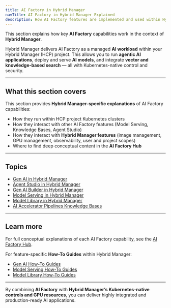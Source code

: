```yaml
---
title: AI Factory in Hybrid Manager
navTitle: AI Factory in Hybrid Manager Explained
description: How AI Factory features are implemented and used within Hybrid Manager, with links to deep conceptual content and Hybrid Manager-specific guidance.
---
```


This section explains how key **AI Factory** capabilities work in the context of **Hybrid Manager**.

Hybrid Manager delivers AI Factory as a managed **AI workload** within your Hybrid Manager (HCP) project.
This allows you to run **agentic AI applications**, deploy and serve **AI models**, and integrate **vector and knowledge-based search** — all with Kubernetes-native control and security.

---

## What this section covers

This section provides **Hybrid Manager-specific explanations** of AI Factory capabilities:

- How they run within HCP project Kubernetes clusters
- How they interact with other AI Factory features (Model Serving, Knowledge Bases, Agent Studio)
- How they interact with **Hybrid Manager features** (image management, GPU management, observability, user and project scopes)
- Where to find deep conceptual content in the **AI Factory Hub**

---

## Topics

- [Gen AI in Hybrid Manager](/edb-postgres-ai/ai-factory/gen-ai/)
- [Agent Studio in Hybrid Manager](/edb-postgres-ai/ai-factory/gen-ai/agent-studio)
- [Gen AI Builder in Hybrid Manager](/edb-postgres-ai/ai-factory/gen-ai/builder)
- [Model Serving in Hybrid Manager](/edb-postgres-ai/ai-factory/model/serving)
- [Model Library in Hybrid Manager](/edb-postgres-ai/ai-factory/model/library)
- [AI Accelerator Pipelines Knowledge Bases](/edb-postgres-ai/ai-factory/pipeline/knowledge_base/)

---

## Learn more

For full conceptual explanations of each AI Factory capability, see the [AI Factory Hub](/edb-postgres-ai/ai-factory/learn/explained/index).

For feature-specific **How-To Guides** within Hybrid Manager:

- [Gen AI How-To Guides](/edb-postgres-ai/ai-factory/learn/how-to/gen-ai/)
- [Model Serving How-To Guides](/edb-postgres-ai/ai-factory/learn/how-to/model-serving/)
- [Model Library How-To Guides](/edb-postgres-ai/ai-factory/learn/how-to/model-library/)

---

By combining **AI Factory** with **Hybrid Manager’s Kubernetes-native controls and GPU resources**, you can deliver highly integrated and production-ready AI applications.

